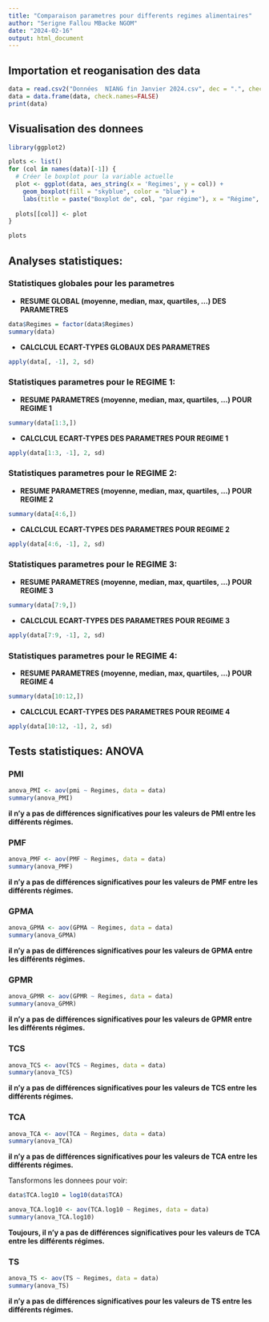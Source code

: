 ---
title: "Comparaison parametres pour differents regimes alimentaires"
author: "Serigne Fallou MBacke NGOM"
date: "2024-02-16"
output: html_document
---


## Importation et reoganisation des data
```{r}
data = read.csv2("Données  NIANG fin Janvier 2024.csv", dec = ".", check.names = FALSE)
data = data.frame(data, check.names=FALSE)
print(data)
```


## Visualisation des donnees
```{r}
library(ggplot2)

plots <- list()
for (col in names(data)[-1]) {
  # Créer le boxplot pour la variable actuelle
  plot <- ggplot(data, aes_string(x = 'Regimes', y = col)) +
    geom_boxplot(fill = "skyblue", color = "blue") +
    labs(title = paste("Boxplot de", col, "par régime"), x = "Régime", y = col)
  
  plots[[col]] <- plot
}

plots
```


## Analyses statistiques:
### Statistiques globales pour les parametres
- **RESUME GLOBAL (moyenne, median, max, quartiles, ...) DES PARAMETRES**
```{r}
data$Regimes = factor(data$Regimes)
summary(data)
```

- **CALCLCUL ECART-TYPES GLOBAUX DES PARAMETRES**
```{r}
apply(data[, -1], 2, sd)
```

### Statistiques parametres pour le REGIME 1:
- **RESUME PARAMETRES (moyenne, median, max, quartiles, ...) POUR REGIME 1**
```{r}
summary(data[1:3,])
```

- **CALCLCUL ECART-TYPES DES PARAMETRES POUR REGIME 1**
```{r}
apply(data[1:3, -1], 2, sd)
```


### Statistiques parametres pour le REGIME 2:
- **RESUME PARAMETRES (moyenne, median, max, quartiles, ...) POUR REGIME 2**
```{r}
summary(data[4:6,])
```

- **CALCLCUL ECART-TYPES DES PARAMETRES POUR REGIME 2**
```{r}
apply(data[4:6, -1], 2, sd)
```


### Statistiques parametres pour le REGIME 3:
- **RESUME PARAMETRES (moyenne, median, max, quartiles, ...) POUR REGIME 3**
```{r}
summary(data[7:9,])
```

- **CALCLCUL ECART-TYPES DES PARAMETRES POUR REGIME 3**
```{r}
apply(data[7:9, -1], 2, sd)
```


### Statistiques parametres pour le REGIME 4:
- **RESUME PARAMETRES (moyenne, median, max, quartiles, ...) POUR REGIME 4**
```{r}
summary(data[10:12,])
```

- **CALCLCUL ECART-TYPES DES PARAMETRES POUR REGIME 4**
```{r}
apply(data[10:12, -1], 2, sd)
```


## Tests statistiques: ANOVA
### PMI
```{r}
anova_PMI <- aov(pmi ~ Regimes, data = data)
summary(anova_PMI)
```
**il n'y a pas de différences significatives pour les valeurs de PMI entre les différents régimes.**

### PMF        
```{r}
anova_PMF <- aov(PMF ~ Regimes, data = data)
summary(anova_PMF)
```
**il n'y a pas de différences significatives pour les valeurs de PMF entre les différents régimes.**

### GPMA
```{r}
anova_GPMA <- aov(GPMA ~ Regimes, data = data)
summary(anova_GPMA)
```
**il n'y a pas de différences significatives pour les valeurs de GPMA entre les différents régimes.**


### GPMR
```{r}
anova_GPMR <- aov(GPMR ~ Regimes, data = data)
summary(anova_GPMR)
```
**il n'y a pas de différences significatives pour les valeurs de GPMR entre les différents régimes.**


### TCS
```{r}
anova_TCS <- aov(TCS ~ Regimes, data = data)
summary(anova_TCS)
```
**il n'y a pas de différences significatives pour les valeurs de TCS entre les différents régimes.**


### TCA
```{r}
anova_TCA <- aov(TCA ~ Regimes, data = data)
summary(anova_TCA)
```
**il n'y a pas de différences significatives pour les valeurs de TCA entre les différents régimes.**

Tansformons les donnees pour voir:
```{r}
data$TCA.log10 = log10(data$TCA)

anova_TCA.log10 <- aov(TCA.log10 ~ Regimes, data = data)
summary(anova_TCA.log10)
```
**Toujours, il n'y a pas de différences significatives pour les valeurs de TCA entre les différents régimes.**



### TS
```{r}
anova_TS <- aov(TS ~ Regimes, data = data)
summary(anova_TS)
```
**il n'y a pas de différences significatives pour les valeurs de TS  entre les différents régimes.**



